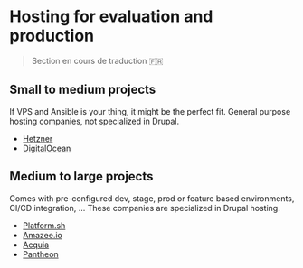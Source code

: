 # Hosting for evaluation and production

> Section en cours de traduction 🇫🇷

## Small to medium projects

If VPS and Ansible is your thing, it might be the perfect fit.
General purpose hosting companies, not specialized in Drupal.

- [Hetzner](https://www.hetzner.com/)
- [DigitalOcean](https://www.digitalocean.com/)

## Medium to large projects

Comes with pre-configured dev, stage, prod or feature based environments, CI/CD integration, ...
These companies are specialized in Drupal hosting.

- [Platform.sh](https://platform.sh/)
- [Amazee.io](https://amazee.io/)
- [Acquia](https://www.acquia.com/)
- [Pantheon](https://pantheon.io/)
